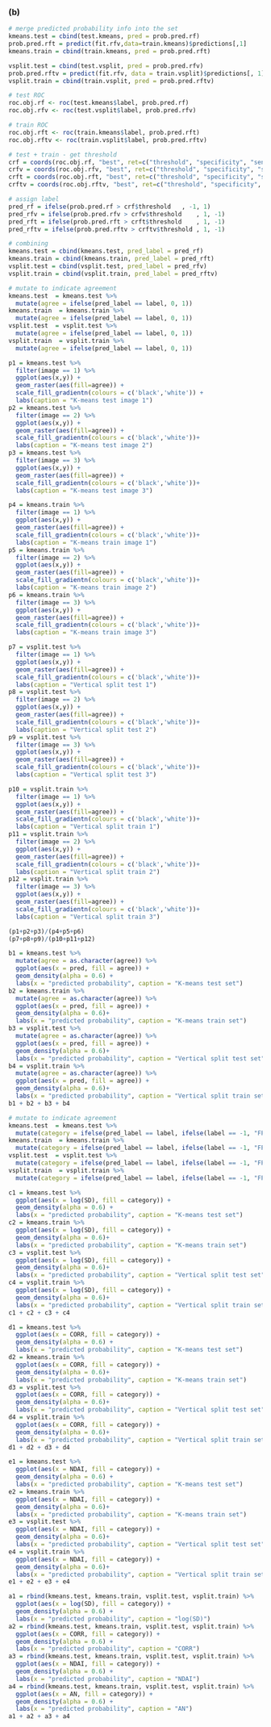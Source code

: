 
### (b)

```r
# merge predicted probability info into the set
kmeans.test = cbind(test.kmeans, pred = prob.pred.rf)
prob.pred.rft = predict(fit.rfv,data=train.kmeans)$predictions[,1]
kmeans.train = cbind(train.kmeans, pred = prob.pred.rft)

vsplit.test = cbind(test.vsplit, pred = prob.pred.rfv)
prob.pred.rftv = predict(fit.rfv, data = train.vsplit)$predictions[, 1]
vsplit.train = cbind(train.vsplit, pred = prob.pred.rftv)
```

```r
# test ROC
roc.obj.rf <- roc(test.kmeans$label, prob.pred.rf)
roc.obj.rfv <- roc(test.vsplit$label, prob.pred.rfv)

# train ROC
roc.obj.rft <- roc(train.kmeans$label, prob.pred.rft)
roc.obj.rftv <- roc(train.vsplit$label, prob.pred.rftv)

# test + train - get threshold
crf = coords(roc.obj.rf, "best", ret=c("threshold", "specificity", "sensitivity"))
crfv = coords(roc.obj.rfv, "best", ret=c("threshold", "specificity", "sensitivity"))
crft = coords(roc.obj.rft, "best", ret=c("threshold", "specificity", "sensitivity"))
crftv = coords(roc.obj.rftv, "best", ret=c("threshold", "specificity", "sensitivity"))

# assign label
pred_rf = ifelse(prob.pred.rf > crf$threshold	, -1, 1)
pred_rfv = ifelse(prob.pred.rfv > crfv$threshold	, 1, -1)
pred_rft = ifelse(prob.pred.rft > crft$threshold	, 1, -1)
pred_rftv = ifelse(prob.pred.rftv > crftv$threshold	, 1, -1)

# combining
kmeans.test = cbind(kmeans.test, pred_label = pred_rf)
kmeans.train = cbind(kmeans.train, pred_label = pred_rft)
vsplit.test = cbind(vsplit.test, pred_label = pred_rfv)
vsplit.train = cbind(vsplit.train, pred_label = pred_rftv)

# mutate to indicate agreement
kmeans.test  = kmeans.test %>%
  mutate(agree = ifelse(pred_label == label, 0, 1))
kmeans.train  = kmeans.train %>%
  mutate(agree = ifelse(pred_label == label, 0, 1))
vsplit.test  = vsplit.test %>%
  mutate(agree = ifelse(pred_label == label, 0, 1))
vsplit.train  = vsplit.train %>%
  mutate(agree = ifelse(pred_label == label, 0, 1))
```


```r
p1 = kmeans.test %>%
  filter(image == 1) %>%
  ggplot(aes(x,y)) +
  geom_raster(aes(fill=agree)) +
  scale_fill_gradientn(colours = c('black','white')) +
  labs(caption = "K-means test image 1")
p2 = kmeans.test %>%
  filter(image == 2) %>%
  ggplot(aes(x,y)) +
  geom_raster(aes(fill=agree)) +
  scale_fill_gradientn(colours = c('black','white'))+
  labs(caption = "K-means test image 2")
p3 = kmeans.test %>%
  filter(image == 3) %>%
  ggplot(aes(x,y)) +
  geom_raster(aes(fill=agree)) +
  scale_fill_gradientn(colours = c('black','white'))+
  labs(caption = "K-means test image 3")

p4 = kmeans.train %>%
  filter(image == 1) %>%
  ggplot(aes(x,y)) +
  geom_raster(aes(fill=agree)) +
  scale_fill_gradientn(colours = c('black','white'))+
  labs(caption = "K-means train image 1")
p5 = kmeans.train %>%
  filter(image == 2) %>%
  ggplot(aes(x,y)) +
  geom_raster(aes(fill=agree)) +
  scale_fill_gradientn(colours = c('black','white'))+
  labs(caption = "K-means train image 2")
p6 = kmeans.train %>%
  filter(image == 3) %>%
  ggplot(aes(x,y)) +
  geom_raster(aes(fill=agree)) +
  scale_fill_gradientn(colours = c('black','white'))+
  labs(caption = "K-means train image 3")

p7 = vsplit.test %>%
  filter(image == 1) %>%
  ggplot(aes(x,y)) +
  geom_raster(aes(fill=agree)) +
  scale_fill_gradientn(colours = c('black','white'))+
  labs(caption = "Vertical split test 1")
p8 = vsplit.test %>%
  filter(image == 2) %>%
  ggplot(aes(x,y)) +
  geom_raster(aes(fill=agree)) +
  scale_fill_gradientn(colours = c('black','white'))+
  labs(caption = "Vertical split test 2")
p9 = vsplit.test %>%
  filter(image == 3) %>%
  ggplot(aes(x,y)) +
  geom_raster(aes(fill=agree)) +
  scale_fill_gradientn(colours = c('black','white'))+
  labs(caption = "Vertical split test 3")

p10 = vsplit.train %>%
  filter(image == 1) %>%
  ggplot(aes(x,y)) +
  geom_raster(aes(fill=agree)) +
  scale_fill_gradientn(colours = c('black','white'))+
  labs(caption = "Vertical split train 1")
p11 = vsplit.train %>%
  filter(image == 2) %>%
  ggplot(aes(x,y)) +
  geom_raster(aes(fill=agree)) +
  scale_fill_gradientn(colours = c('black','white'))+
  labs(caption = "Vertical split train 2")
p12 = vsplit.train %>%
  filter(image == 3) %>%
  ggplot(aes(x,y)) +
  geom_raster(aes(fill=agree)) +
  scale_fill_gradientn(colours = c('black','white'))+
  labs(caption = "Vertical split train 3")

(p1+p2+p3)/(p4+p5+p6)
(p7+p8+p9)/(p10+p11+p12)
```


```r
b1 = kmeans.test %>%
  mutate(agree = as.character(agree)) %>%
  ggplot(aes(x = pred, fill = agree)) +
  geom_density(alpha = 0.6) +
  labs(x = "predicted probability", caption = "K-means test set")
b2 = kmeans.train %>%
  mutate(agree = as.character(agree)) %>%
  ggplot(aes(x = pred, fill = agree)) +
  geom_density(alpha = 0.6)+
  labs(x = "predicted probability", caption = "K-means train set")
b3 = vsplit.test %>%
  mutate(agree = as.character(agree)) %>%
  ggplot(aes(x = pred, fill = agree)) +
  geom_density(alpha = 0.6)+
  labs(x = "predicted probability", caption = "Vertical split test set")
b4 = vsplit.train %>%
  mutate(agree = as.character(agree)) %>%
  ggplot(aes(x = pred, fill = agree)) +
  geom_density(alpha = 0.6)+
  labs(x = "predicted probability", caption = "Vertical split train set")
b1 + b2 + b3 + b4
```
```r
# mutate to indicate agreement
kmeans.test  = kmeans.test %>%
  mutate(category = ifelse(pred_label == label, ifelse(label == -1, "FP", "FN"), ifelse(label == 1, "TP", "TN")))
kmeans.train  = kmeans.train %>%
  mutate(category = ifelse(pred_label == label, ifelse(label == -1, "FP", "FN"), ifelse(label == 1, "TP", "TN")))
vsplit.test  = vsplit.test %>%
  mutate(category = ifelse(pred_label == label, ifelse(label == -1, "FP", "FN"), ifelse(label == 1, "TP", "TN")))
vsplit.train  = vsplit.train %>%
  mutate(category = ifelse(pred_label == label, ifelse(label == -1, "FP", "FN"), ifelse(label == 1, "TP", "TN")))
```

```r
c1 = kmeans.test %>%
  ggplot(aes(x = log(SD), fill = category)) +
  geom_density(alpha = 0.6) +
  labs(x = "predicted probability", caption = "K-means test set")
c2 = kmeans.train %>%
  ggplot(aes(x = log(SD), fill = category)) +
  geom_density(alpha = 0.6)+
  labs(x = "predicted probability", caption = "K-means train set")
c3 = vsplit.test %>%
  ggplot(aes(x = log(SD), fill = category)) +
  geom_density(alpha = 0.6)+
  labs(x = "predicted probability", caption = "Vertical split test set")
c4 = vsplit.train %>%
  ggplot(aes(x = log(SD), fill = category)) +
  geom_density(alpha = 0.6)+
  labs(x = "predicted probability", caption = "Vertical split train set")
c1 + c2 + c3 + c4
```

```r
d1 = kmeans.test %>%
  ggplot(aes(x = CORR, fill = category)) +
  geom_density(alpha = 0.6) +
  labs(x = "predicted probability", caption = "K-means test set")
d2 = kmeans.train %>%
  ggplot(aes(x = CORR, fill = category)) +
  geom_density(alpha = 0.6)+
  labs(x = "predicted probability", caption = "K-means train set")
d3 = vsplit.test %>%
  ggplot(aes(x = CORR, fill = category)) +
  geom_density(alpha = 0.6)+
  labs(x = "predicted probability", caption = "Vertical split test set")
d4 = vsplit.train %>%
  ggplot(aes(x = CORR, fill = category)) +
  geom_density(alpha = 0.6)+
  labs(x = "predicted probability", caption = "Vertical split train set")
d1 + d2 + d3 + d4
```


```r
e1 = kmeans.test %>%
  ggplot(aes(x = NDAI, fill = category)) +
  geom_density(alpha = 0.6) +
  labs(x = "predicted probability", caption = "K-means test set")
e2 = kmeans.train %>%
  ggplot(aes(x = NDAI, fill = category)) +
  geom_density(alpha = 0.6)+
  labs(x = "predicted probability", caption = "K-means train set")
e3 = vsplit.test %>%
  ggplot(aes(x = NDAI, fill = category)) +
  geom_density(alpha = 0.6)+
  labs(x = "predicted probability", caption = "Vertical split test set")
e4 = vsplit.train %>%
  ggplot(aes(x = NDAI, fill = category)) +
  geom_density(alpha = 0.6)+
  labs(x = "predicted probability", caption = "Vertical split train set")
e1 + e2 + e3 + e4
```

```r
a1 = rbind(kmeans.test, kmeans.train, vsplit.test, vsplit.train) %>%
  ggplot(aes(x = log(SD), fill = category)) +
  geom_density(alpha = 0.6) +
  labs(x = "predicted probability", caption = "log(SD)")
a2 = rbind(kmeans.test, kmeans.train, vsplit.test, vsplit.train) %>%
  ggplot(aes(x = CORR, fill = category)) +
  geom_density(alpha = 0.6) +
  labs(x = "predicted probability", caption = "CORR")
a3 = rbind(kmeans.test, kmeans.train, vsplit.test, vsplit.train) %>%
  ggplot(aes(x = NDAI, fill = category)) +
  geom_density(alpha = 0.6) +
  labs(x = "predicted probability", caption = "NDAI")
a4 = rbind(kmeans.test, kmeans.train, vsplit.test, vsplit.train) %>%
  ggplot(aes(x = AN, fill = category)) +
  geom_density(alpha = 0.6) +
  labs(x = "predicted probability", caption = "AN")
a1 + a2 + a3 + a4
```









